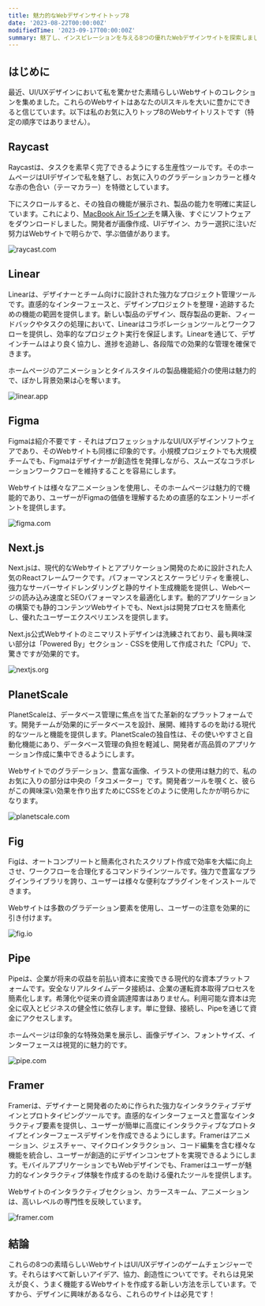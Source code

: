 ```yaml
---
title: 魅力的なWebデザインサイトトップ8
date: '2023-08-22T00:00:00Z'
modifiedTime: '2023-09-17T00:00:00Z'
summary: 魅了し、インスピレーションを与える8つの優れたWebデザインサイトを探索しましょう。
---
```


## はじめに

最近、UI/UXデザインにおいて私を驚かせた素晴らしいWebサイトのコレクションを集めました。これらのWebサイトはあなたのUIスキルを大いに豊かにできると信じています。以下は私のお気に入りトップ8のWebサイトリストです（特定の順序ではありません）。

## Raycast

Raycastは、タスクを素早く完了できるようにする生産性ツールです。そのホームページはUIデザインで私を魅了し、お気に入りのグラデーションカラーと様々な赤の色合い（テーマカラー）を特徴としています。

下にスクロールすると、その独自の機能が展示され、製品の能力を明確に実証しています。これにより、[MacBook Air 15インチ](/uses)を購入後、すぐにソフトウェアをダウンロードしました。開発者が画像作成、UIデザイン、カラー選択に注いだ努力はWebサイトで明らかで、学ぶ価値があります。

<Image
  src='/images/blog/top-8-attractive-web-design-websites/raycast-com.png'
  width={1920}
  height={1024}
  alt='raycast.com'
/>

<LinkCard href='https://www.raycast.com' hostname='raycast.com' title='Raycast' />

## Linear

Linearは、デザイナーとチーム向けに設計された強力なプロジェクト管理ツールです。直感的なインターフェースと、デザインプロジェクトを整理・追跡するための機能の範囲を提供します。新しい製品のデザイン、既存製品の更新、フィードバックやタスクの処理において、Linearはコラボレーションツールとワークフローを提供し、効率的なプロジェクト実行を保証します。Linearを通じて、デザインチームはより良く協力し、進捗を追跡し、各段階での効果的な管理を確保できます。

ホームページのアニメーションとタイルスタイルの製品機能紹介の使用は魅力的で、ぼかし背景効果は心を奪います。

<Image
  src='/images/blog/top-8-attractive-web-design-websites/linear-app.png'
  width={1920}
  height={1024}
  alt='linear.app'
/>

<LinkCard href='https://linear.app' hostname='linear.app' title='Linear' />

## Figma

Figmaは紹介不要です - それはプロフェッショナルなUI/UXデザインソフトウェアであり、そのWebサイトも同様に印象的です。小規模プロジェクトでも大規模チームでも、Figmaはデザイナーが創造性を発揮しながら、スムーズなコラボレーションワークフローを維持することを容易にします。

Webサイトは様々なアニメーションを使用し、そのホームページは魅力的で機能的であり、ユーザーがFigmaの価値を理解するための直感的なエントリーポイントを提供します。

<Image
  src='/images/blog/top-8-attractive-web-design-websites/figma-com.png'
  width={1920}
  height={1024}
  alt='figma.com'
/>

<LinkCard href='https://www.figma.com' hostname='figma.com' title='Figma' />

## Next.js

Next.jsは、現代的なWebサイトとアプリケーション開発のために設計された人気のReactフレームワークです。パフォーマンスとスケーラビリティを重視し、強力なサーバーサイドレンダリングと静的サイト生成機能を提供し、Webページの読み込み速度とSEOパフォーマンスを最適化します。動的アプリケーションの構築でも静的コンテンツWebサイトでも、Next.jsは開発プロセスを簡素化し、優れたユーザーエクスペリエンスを提供します。

Next.js公式Webサイトのミニマリストデザインは洗練されており、最も興味深い部分は「Powered By」セクション - CSSを使用して作成された「CPU」で、驚きですが効果的です。

<Image
  src='/images/blog/top-8-attractive-web-design-websites/nextjs-org.png'
  width={1920}
  height={1024}
  alt='nextjs.org'
/>

<LinkCard href='https://nextjs.org' hostname='nextjs.org' title='Nextjs' />

## PlanetScale

PlanetScaleは、データベース管理に焦点を当てた革新的なプラットフォームです。開発チームが効果的にデータベースを設計、展開、維持するのを助ける現代的なツールと機能を提供します。PlanetScaleの独自性は、その使いやすさと自動化機能にあり、データベース管理の負担を軽減し、開発者が高品質のアプリケーション作成に集中できるようにします。

Webサイトでのグラデーション、豊富な画像、イラストの使用は魅力的で、私のお気に入りの部分は中央の「タコメーター」です。開発者ツールを覗くと、彼らがこの興味深い効果を作り出すためにCSSをどのように使用したかが明らかになります。

<Image
  src='/images/blog/top-8-attractive-web-design-websites/planetscale-com.png'
  width={1920}
  height={1024}
  alt='planetscale.com'
/>

<LinkCard href='https://planetscale.com' hostname='planetscale.com' title='PlanetScale' />

## Fig

Figは、オートコンプリートと簡素化されたスクリプト作成で効率を大幅に向上させ、ワークフローを合理化するコマンドラインツールです。強力で豊富なプラグインライブラリを誇り、ユーザーは様々な便利なプラグインをインストールできます。

Webサイトは多数のグラデーション要素を使用し、ユーザーの注意を効果的に引き付けます。

<Image src='/images/blog/top-8-attractive-web-design-websites/fig-io.png' width={1920} height={1024} alt='fig.io' />

<LinkCard href='https://fig.io' hostname='fig.io' title='Fig' />

## Pipe

Pipeは、企業が将来の収益を前払い資本に変換できる現代的な資本プラットフォームです。安全なリアルタイムデータ接続は、企業の運転資本取得プロセスを簡素化します。希薄化や従来の資金調達障害はありません。利用可能な資本は完全に収入とビジネスの健全性に依存します。単に登録、接続し、Pipeを通じて資金にアクセスします。

ホームページは印象的な特殊効果を展示し、画像デザイン、フォントサイズ、インターフェースは視覚的に魅力的です。

<Image src='/images/blog/top-8-attractive-web-design-websites/pipe-com.png' width={1920} height={1024} alt='pipe.com' />

<LinkCard href='https://pipe.com' hostname='pipe.com' title='Pipe' />

## Framer

Framerは、デザイナーと開発者のために作られた強力なインタラクティブデザインとプロトタイピングツールです。直感的なインターフェースと豊富なインタラクティブ要素を提供し、ユーザーが簡単に高度にインタラクティブなプロトタイプとインターフェースデザインを作成できるようにします。Framerはアニメーション、ジェスチャー、マイクロインタラクション、コード編集を含む様々な機能を統合し、ユーザーが創造的にデザインコンセプトを実現できるようにします。モバイルアプリケーションでもWebデザインでも、Framerはユーザーが魅力的なインタラクティブ体験を作成するのを助ける優れたツールを提供します。

Webサイトのインタラクティブセクション、カラースキーム、アニメーションは、高いレベルの専門性を反映しています。

<Image
  src='/images/blog/top-8-attractive-web-design-websites/framer-com.png'
  width={1920}
  height={1024}
  alt='framer.com'
/>

<LinkCard href='https://www.framer.com' hostname='framer.com' title='Framer' />

## 結論

これらの8つの素晴らしいWebサイトはUI/UXデザインのゲームチェンジャーです。それらはすべて新しいアイデア、協力、創造性についてです。それらは見栄えが良く、うまく機能するWebサイトを作成する新しい方法を示しています。ですから、デザインに興味があるなら、これらのサイトは必見です！